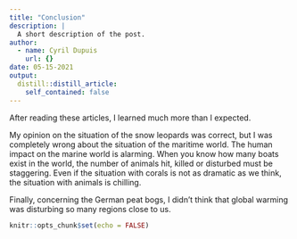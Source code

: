 ```yaml
---
title: "Conclusion"
description: |
  A short description of the post.
author:
  - name: Cyril Dupuis
    url: {}
date: 05-15-2021
output:
  distill::distill_article:
    self_contained: false
---
```



After reading these articles, I learned much more than I expected.

My opinion on the situation of the snow leopards was correct, but I was completely wrong about the situation of the maritime world.
The human impact on the marine world is alarming. When you know how many boats exist in the world, the number of animals hit, killed or disturbed must be staggering.
Even if the situation with corals is not as dramatic as we think, the situation with animals is chilling.

Finally, concerning the German peat bogs, I didn't think that global warming was disturbing so many regions close to us.


```r
knitr::opts_chunk$set(echo = FALSE)
```
